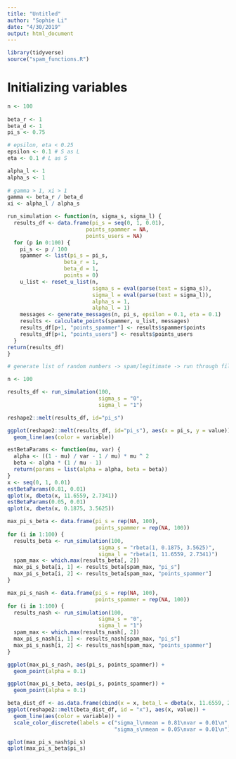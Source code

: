 ```yaml
---
title: "Untitled"
author: "Sophie Li"
date: "4/30/2019"
output: html_document
---
```


```r
library(tidyverse)
source("spam_functions.R")
```

# Initializing variables

```r
n <- 100
  
beta_r <- 1
beta_d <- 1
pi_s <- 0.75

# epsilon, eta < 0.25
epsilon <- 0.1 # S as L
eta <- 0.1 # L as S

alpha_l <- 1
alpha_s <- 1
  
# gamma > 1, xi > 1
gamma <- beta_r / beta_d
xi <- alpha_l / alpha_s
```


```r
run_simulation <- function(n, sigma_s, sigma_l) {
  results_df <- data.frame(pi_s = seq(0, 1, 0.01),
                         points_spammer = NA,
                         points_users = NA)
  for (p in 0:100) {
    pi_s <- p / 100
    spammer <- list(pi_s = pi_s,
                  beta_r = 1,
                  beta_d = 1,
                  points = 0)
    u_list <- reset_u_list(n,
                           sigma_s = eval(parse(text = sigma_s)),
                           sigma_l = eval(parse(text = sigma_l)),
                           alpha_s = 1,
                           alpha_l = 1)
    messages <- generate_messages(n, pi_s, epsilon = 0.1, eta = 0.1)
    results <- calculate_points(spammer, u_list, messages)
    results_df[p+1, "points_spammer"] <- results$spammer$points
    results_df[p+1, "points_users"] <- results$points_users
  }
return(results_df)
}
```

```r
# generate list of random numbers -> spam/legitimate -> run through filter to get classification -> match to user -> generate another random number -> read if random number is less than or equal to sigma_s or sigma_l -> add/subtract points

n <- 100

results_df <- run_simulation(100,
                             sigma_s = "0",
                             sigma_l = "1")

reshape2::melt(results_df, id="pi_s")

ggplot(reshape2::melt(results_df, id="pi_s"), aes(x = pi_s, y = value)) +
  geom_line(aes(color = variable))
```

```r
estBetaParams <- function(mu, var) {
  alpha <- ((1 - mu) / var - 1 / mu) * mu ^ 2
  beta <- alpha * (1 / mu - 1)
  return(params = list(alpha = alpha, beta = beta))
}
x <- seq(0, 1, 0.01)
estBetaParams(0.81, 0.01)
qplot(x, dbeta(x, 11.6559, 2.7341))
estBetaParams(0.05, 0.01)
qplot(x, dbeta(x, 0.1875, 3.5625))
```

```r
max_pi_s_beta <- data.frame(pi_s = rep(NA, 100),
                            points_spammer = rep(NA, 100))
for (i in 1:100) {
  results_beta <- run_simulation(100,
                             sigma_s = "rbeta(1, 0.1875, 3.5625)",
                             sigma_l = "rbeta(1, 11.6559, 2.7341)")
  spam_max <- which.max(results_beta[, 2])
  max_pi_s_beta[i, 1] <- results_beta[spam_max, "pi_s"]
  max_pi_s_beta[i, 2] <- results_beta[spam_max, "points_spammer"]
}

max_pi_s_nash <- data.frame(pi_s = rep(NA, 100),
                            points_spammer = rep(NA, 100))
for (i in 1:100) {
  results_nash <- run_simulation(100,
                             sigma_s = "0",
                             sigma_l = "1")
  spam_max <- which.max(results_nash[, 2])
  max_pi_s_nash[i, 1] <- results_nash[spam_max, "pi_s"]
  max_pi_s_nash[i, 2] <- results_nash[spam_max, "points_spammer"]
}

ggplot(max_pi_s_nash, aes(pi_s, points_spammer)) +
  geom_point(alpha = 0.1)

ggplot(max_pi_s_beta, aes(pi_s, points_spammer)) +
  geom_point(alpha = 0.1)

beta_dist_df <- as.data.frame(cbind(x = x, beta_l = dbeta(x, 11.6559, 2.7341), beta_s  = dbeta(x, 0.1875, 3.5625)))
ggplot(reshape2::melt(beta_dist_df, id = "x"), aes(x, value)) +
  geom_line(aes(color = variable)) +
  scale_color_discrete(labels = c("sigma_l\nmean = 0.81\nvar = 0.01\n",
                                  "sigma_s\nmean = 0.05\nvar = 0.01\n"))

```



```r
qplot(max_pi_s_nash$pi_s)
qplot(max_pi_s_beta$pi_s)
```


